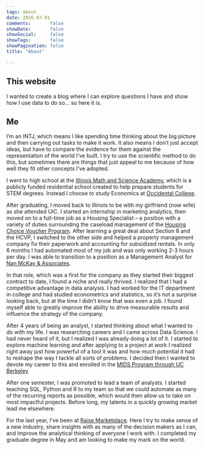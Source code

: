 ```yaml
---
tags: about
date: 2016-07-01
comments:       false
showDate:       false
showSocial:     false
showTags:       false
showPagination: false
title: "About"

---
```


## This website

I wanted to create a blog where I can explore questions I have and show how I use data to do so... so here it is. 

## Me

I'm an INTJ, which means I like spending time thinking about the big picture and then carrying out tasks to make it work. It also means I don't just accept ideas, but have to compare the evidence for them against the representation of the world I've built. I try to use the scientific method to do this, but sometimes there are things that just appeal to me because of how well they fit other concepts I've adopted. 

I went to high school at the [Illinois Math and Science Academy](https://www.imsa.edu/), which is a publicly funded residential school created to help prepare students for STEM degrees. Instead I choose to study Economics at [Occidental College](http://www.oxy.edu/). 

After graduating, I moved back to Illinois to be with my girlfriend (now wife) as she attended UIC. I started an internship in marketing analytics, then moved on to a full-time job as a Housing Specialist -- a position with a variety of duties surrounding the caseload management of the [Housing Choice Voucher Program](http://portal.hud.gov/hudportal/HUD?src=/program_offices/public_indian_housing/programs/hcv/about/fact_sheet). After learning a great deal about Section 8 and the HCVP, I switched to the other side and helped a property management company fix their paperwork and accounting for subsidized rentals. In only 6 months I had automated most of my job and was only working 2-3 hours per day. I was able to transition to a position as a Management Analyst for [Nan McKay & Associates](http://www.nanmckay.com).

In that role, which was a first for the company as they started their biggest contract to date, I found a niche and really thrived. I realized that I had a competitive advantage in data analysis. I had worked for the IT department in college and had studied econometrics and statistics, so it's not a surprise looking back, but at the time I didn't know that was even a job. I found myself able to greatly improve the ability to drive measurable results and influence the strategy of the company. 

After 4 years of being an analyst, I started thinking about what I wanted to do with my life. I was researching careers and I came across Data Science. I had never heard of it, but I realized I was already doing a lot of it. I started to explore machine learning and after applying to a project at work I realized right away just how powerful of a tool it was and how much potential it had to reshape the way I tackle all sorts of problems. I decided then I wanted to devote my career to this and enrolled in the [MIDS Program through UC Berkeley](https://datascience.berkeley.edu)

After one semester, I was promoted to lead a team of analysts. I started teaching SQL, Python and R to my team so that we could automate as many of the recurring reports as possible, which would then allow us to take on most impactful projects. Before long, my talents in a quickly growing market lead me elsewhere.

For the last year, I've been at [Raise Marketplace](https://www.raise.com). Here I try to make sense of a new industry, share insights with as many of the decision makers as I can, and improve the analytical thinking of everyone I work with. I completed my graduate degree in May and am looking to make my mark on the world. 
